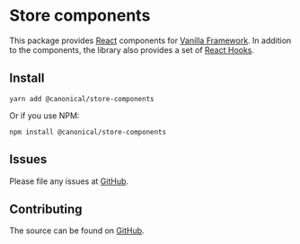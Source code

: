 
<Meta title="Getting started" />

# Store components

This package provides [React](https://reactjs.org/) components for [Vanilla Framework](http://vanillaframework.io). In addition to the components, the library also provides a set of [React Hooks](https://reactjs.org/docs/hooks-intro.html).

## Install

```shell
yarn add @canonical/store-components
```

Or if you use NPM:

```shell
npm install @canonical/store-components
```

## Issues

Please file any issues at [GitHub](https://github.com/canonical-web-and-design/store-components/issues).

## Contributing

The source can be found on [GitHub](https://github.com/canonical-web-and-design/store-components).
